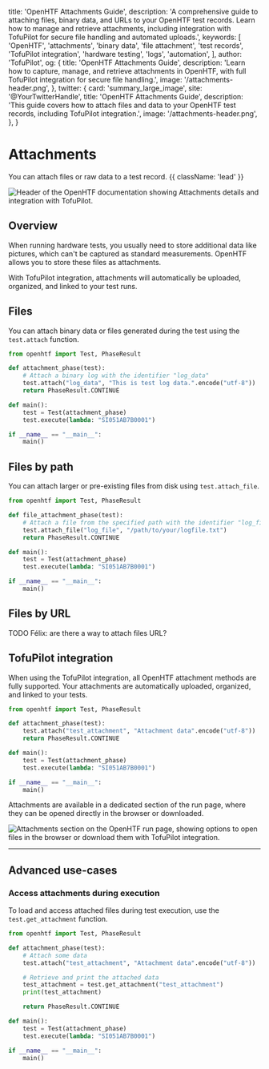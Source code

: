   title: 'OpenHTF Attachments Guide',
  description:
    'A comprehensive guide to attaching files, binary data, and URLs to your OpenHTF test records. Learn how to manage and retrieve attachments, including integration with TofuPilot for secure file handling and automated uploads.',
  keywords: [
    'OpenHTF',
    'attachments',
    'binary data',
    'file attachment',
    'test records',
    'TofuPilot integration',
    'hardware testing',
    'logs',
    'automation',
  ],
  author: 'TofuPilot',
  og: {
    title: 'OpenHTF Attachments Guide',
    description:
      'Learn how to capture, manage, and retrieve attachments in OpenHTF, with full TofuPilot integration for secure file handling.',
    image: '/attachments-header.png',
  },
  twitter: {
    card: 'summary_large_image',
    site: '@YourTwitterHandle',
    title: 'OpenHTF Attachments Guide',
    description:
      'This guide covers how to attach files and data to your OpenHTF test records, including TofuPilot integration.',
    image: '/attachments-header.png',
  },
}

# Attachments

You can attach files or raw data to a test record. {{ className: 'lead' }}

<Image
  src="/attachments-header.png"
  alt="Header of the OpenHTF documentation showing Attachments details and integration with TofuPilot."
/>

## Overview

When running hardware tests, you usually need to store additional data like pictures, which can't be captured as standard measurements. OpenHTF allows you to store these files as attachments.

With TofuPilot integration, attachments will automatically be uploaded, organized, and linked to your test runs.

## Files

You can attach binary data or files generated during the test using the `test.attach` function.

```python {{ title: 'main.py' }}
from openhtf import Test, PhaseResult

def attachment_phase(test):
    # Attach a binary log with the identifier "log_data"
    test.attach("log_data", "This is test log data.".encode("utf-8"))
    return PhaseResult.CONTINUE

def main():
    test = Test(attachment_phase)
    test.execute(lambda: "SI051AB7B0001")

if __name__ == "__main__":
    main()
```

## Files by path

You can attach larger or pre-existing files from disk using `test.attach_file`.

```python {{ title: 'main.py' }}
from openhtf import Test, PhaseResult

def file_attachment_phase(test):
    # Attach a file from the specified path with the identifier "log_file"
    test.attach_file("log_file", "/path/to/your/logfile.txt")
    return PhaseResult.CONTINUE

def main():
    test = Test(attachment_phase)
    test.execute(lambda: "SI051AB7B0001")

if __name__ == "__main__":
    main()
```

## Files by URL

TODO Félix: are there a way to attach files URL?

## TofuPilot integration

When using the TofuPilot integration, all OpenHTF attachment methods are fully supported. Your attachments are automatically uploaded, organized, and linked to your tests.

```python {{ title: 'main.py' }}
from openhtf import Test, PhaseResult

def attachment_phase(test):
    test.attach("test_attachment", "Attachment data".encode("utf-8"))
    return PhaseResult.CONTINUE

def main():
    test = Test(attachment_phase)
    test.execute(lambda: "SI051AB7B0001")

if __name__ == "__main__":
    main()
```

Attachments are available in a dedicated section of the run page, where they can be opened directly in the browser or downloaded.

<Image
  src="/attachments-page-run.png"
  alt="Attachments section on the OpenHTF run page, showing options to open files in the browser or download them with TofuPilot integration."
/>

---

## Advanced use-cases

### Access attachments during execution

To load and access attached files during test execution, use the `test.get_attachment` function.

```python {{ title: 'main.py' }}
from openhtf import Test, PhaseResult

def attachment_phase(test):
    # Attach some data
    test.attach("test_attachment", "Attachment data".encode("utf-8"))

    # Retrieve and print the attached data
    test_attachment = test.get_attachment("test_attachment")
    print(test_attachment)

    return PhaseResult.CONTINUE

def main():
    test = Test(attachment_phase)
    test.execute(lambda: "SI051AB7B0001")

if __name__ == "__main__":
    main()
```
